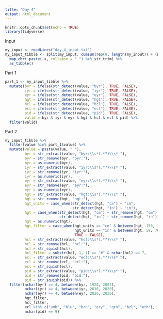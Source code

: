 ```yaml
---
title: "Day 4"
output: html_document
---
```


```r
knitr::opts_chunk$set(echo = TRUE)
library(tidyverse)
```

Input
```r
my_input <- readLines("day_4_input.txt")
my_input_tibble <- split(my_input, cumsum(rep(0, length(my_input)) + (my_input == ""))) %>% 
  map_chr(~paste(.x, collapse = " ") %>% str_trim) %>% 
  as_tibble()
```

Part 1
```r
part_1 <- my_input_tibble %>% 
  mutate(byr = ifelse(str_detect(value, "byr"), TRUE, FALSE),
         iyr = ifelse(str_detect(value, "iyr"), TRUE, FALSE),
         eyr = ifelse(str_detect(value, "eyr"), TRUE, FALSE),
         hgt = ifelse(str_detect(value, "hgt"), TRUE, FALSE),
         hcl = ifelse(str_detect(value, "hcl"), TRUE, FALSE),
         ecl = ifelse(str_detect(value, "ecl"), TRUE, FALSE),
         pid = ifelse(str_detect(value, "pid"), TRUE, FALSE),
         valid = byr & iyr & eyr & hgt & hcl & ecl & pid) %>% 
  filter(valid)
```

Part 2
```r
my_input_tibble %>% 
  filter(value %in% part_1$value) %>% 
  mutate(value = paste(value, " "),
         byr = str_extract(value, "byr:\\s*(.*?)\\s* "),
         byr = str_remove(byr, "byr:"),
         byr = as.numeric(byr),
         iyr = str_extract(value, "iyr:\\s*(.*?)\\s* "),
         iyr = str_remove(iyr, "iyr:"),
         iyr = as.numeric(iyr),
         eyr = str_extract(value, "eyr:\\s*(.*?)\\s* "),
         eyr = str_remove(eyr, "eyr:"),
         eyr = as.numeric(eyr),
         hgt = str_extract(value, "hgt:\\s*(.*?)\\s* "),
         hgt = str_remove(hgt, "hgt:"),
         hgt_units = case_when(str_detect(hgt, "cm") ~ "cm",
                               str_detect(hgt, "in") ~ "in"),
         hgt = case_when(str_detect(hgt, "cm") ~ str_remove(hgt, "cm"),
                         str_detect(hgt, "in") ~ str_remove(hgt, "in")),
         hgt = as.numeric(hgt),
         hgt_filter = case_when(hgt_units == "cm" & between(hgt, 150, 193) ~ TRUE,
                                hgt_units == "in" & between(hgt, 59, 76) ~ TRUE,
                                TRUE ~ FALSE),
         hcl = str_extract(value, "hcl:\\s*(.*?)\\s* "),
         hcl = str_remove(hcl, "hcl:"),
         hcl = str_squish(hcl),
         hcl_filter = substr(hcl, 1, 1) == "#" & nchar(hcl) == 7,
         ecl = str_extract(value, "ecl:\\s*(.*?)\\s* "),
         ecl = str_remove(ecl, "ecl:"),
         ecl = str_squish(ecl),
         pid = str_extract(value, "pid:\\s*(.*?)\\s* "),
         pid = str_remove(pid, "pid:"),
         pid = str_squish(pid)) %>% 
  filter(nchar(byr) == 4, between(byr, 1920, 2002),
         nchar(iyr) == 4, between(iyr, 2010, 2020),
         nchar(eyr) == 4, between(eyr, 2020, 2030),
         hgt_filter,
         hcl_filter,
         ecl %in% c("amb", "blu", "brn", "gry", "grn", "hzl", "oth"),
         nchar(pid) == 9)
```

